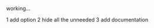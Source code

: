 working...

1 add option
2 hide all the unneeded
3 add documentation




{{en/Navbox|name  = Graphics Development 
|title = [[en/Development/NewGRF/Main Page]]  ([http://www.tt-forums.net/viewforum.php?f=66 Forum])

|group1 = OpenGFX
|list1  = {{en/Nowrap begin}} [[en/Archive/Community/Graphics Replacement FAQ|FAQ]] {{en/·w}} [[en/Archive/Community/Advanced Graphics Replacement Features|Features]] {{en/·w}} [https://dev.openttdcoop.org/projects/opengfx Development and Download] {{en/Nowrap end}}

|group2 = 11
|list2  = {{en/Nowrap begin}} [[en/Manual/NewGRF|NewGRF Documentation]]  {{en/·w}} [[en/Community/NewGRF/Main Page|NewGRF List]] {{en/·w}} [http://grfcrawler.tt-forums.net/ NewGRF Crawler]] {{en/Nowrap end}}

|group3 = 32Bpp Graphics
|list3  = 
  {{en/Navbox subgroup|groupstyle = background:transparent;white-space: nowrap; text-align: right; font-weight: bold; padding-left: 1em; padding-right: 1em;
    |liststyle = border-color: #fdfdfd;
    |group1 = Development
    |list1  = {{en/Nowrap begin}} [[en/Archive/Old 32bpp/32bit Graphics Development|Documentation]] {{en/·w}} [[en/Archive/Old 32bpp/32bit Graphics Development File Repository|File Repository]]{{en/·w}} [[en/Archive/Old 32bpp/32bpp graphics development tracker|tracker]] {{en/·w}} [[en/Archive/Old 32bpp/32bpp abandoned buildings|Abandoned work]] {{en/·w}} [http://www.tt-forums.net/viewforum.php?f=36 Forum] {{en/Nowrap end}}

    |group2 = Resources
    |list2  = {{en/Nowrap begin}} [[en/Community/NewGRF/Playing with 32 bpp graphics|Extra Zoom Level files]] {{en/·w}} [http://www.tt-forums.net/viewtopic.php?f=36&t=46682 32Bpp Graphics Pack] {{en/Nowrap end}}
  }}
}}
<noinclude>
</noinclude>